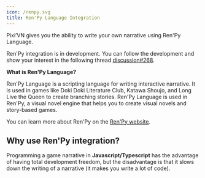 ```yaml
---
icon: /renpy.svg
title: Ren'Py Language Integration
---
```


Pixi’VN gives you the ability to write your own narrative using Ren'Py Language.

<Callout title="This page is under construction" type="warn">

Ren'Py integration is in development. You can follow the development and show your interest in the following thread [discussion#268](https://github.com/DRincs-Productions/pixi-vn/discussions/268).

</Callout>

**What is Ren'Py Language?**

Ren'Py Language is a scripting language for writing interactive narrative. It is used in games like Doki Doki Literature Club, Katawa Shoujo, and Long Live the Queen to create branching stories. Ren'Py Language is used in Ren'Py, a visual novel engine that helps you to create visual novels and story-based games.

You can learn more about Ren'Py on the [Ren'Py website](https://www.renpy.org/).

## Why use Ren'Py integration?

Programming a game narrative in **Javascript/Typescript** has the advantage of having total development freedom, but the disadvantage is that it slows down the writing of a narrative (it makes you write a lot of code).
